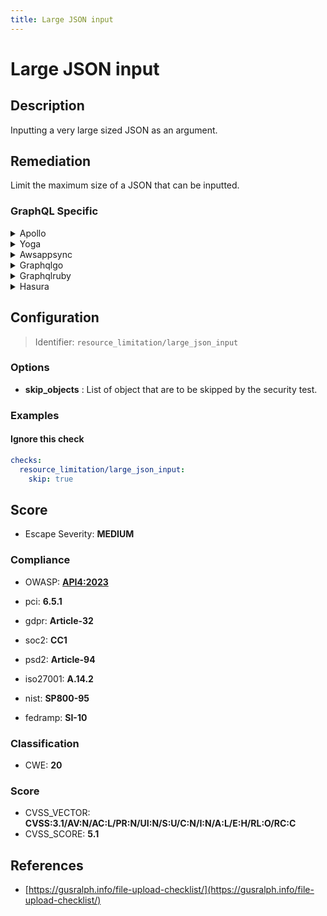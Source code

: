 ```yaml
---
title: Large JSON input
---
```


# Large JSON input

## Description

Inputting a very large sized JSON as an argument.

## Remediation

Limit the maximum size of a JSON that can be inputted.


### GraphQL Specific

<details>
    <summary>Apollo</summary>

To address large JSON input issues in the Apollo framework, ensure that you implement input validation to reject payloads that exceed the expected size. Additionally, consider using streaming JSON parsers to handle large inputs more efficiently and avoid memory overload. Set up rate limiting and depth limiting to protect against abusive requests and maintain server performance.

</details>

<details>
    <summary>Yoga</summary>

To handle large JSON input in the Yoga framework engine, consider implementing streaming JSON parsers to process the data in chunks, thereby reducing memory overhead. Additionally, ensure that the server has sufficient resources to handle the expected load and optimize the JSON parsing logic for performance.

</details>

<details>
    <summary>Awsappsync</summary>

To address large JSON input issues in AWS AppSync, consider implementing pagination to break down the data into smaller chunks, compressing the JSON payload if the service allows, or increasing the payload size limits within the service configuration if possible. Additionally, optimize the resolver logic to handle large inputs more efficiently and ensure that the underlying data sources can process large requests effectively.

</details>

<details>
    <summary>Graphqlgo</summary>

To mitigate the risk of inefficient processing or potential denial of service attacks when handling large JSON inputs in a GraphQL Go framework, it is recommended to implement input validation to restrict the size and structure of the incoming JSON requests. Additionally, consider using query complexity analysis to prevent overly complex queries from overloading the system. Employing rate limiting and timeouts can also help in managing the load on the server. Ensure that the parsing of JSON is done securely to avoid injection attacks. Regularly monitor and log the performance to identify and address any issues proactively.

</details>

<details>
    <summary>Graphqlruby</summary>

To mitigate the risk of large JSON input attacks in the GraphQL Ruby framework, implement input validation to restrict the size and structure of the incoming JSON payloads. Additionally, consider using query complexity analysis to prevent overly complex queries from consuming excessive resources.

</details>

<details>
    <summary>Hasura</summary>

To mitigate the risk of large JSON input vulnerabilities in Hasura, ensure that you implement strict input validation, enforce payload size limits, and utilize depth and complexity limits for queries. Additionally, consider using rate limiting to prevent abuse.

</details>

## Configuration

> Identifier: `resource_limitation/large_json_input`

### Options

- **skip_objects** : List of object that are to be skipped by the security test.




### Examples



#### Ignore this check

```yaml
checks:
  resource_limitation/large_json_input:
    skip: true
```




## Score

- Escape Severity: **<span className="medium-severity">MEDIUM</span>**

### Compliance

- OWASP: **[API4:2023](https://github.com/OWASP/API-Security/blob/master/editions/2023/en/0xa4-unrestricted-resource-consumption.md)**

- pci: **6.5.1**
- gdpr: **Article-32**
- soc2: **CC1**
- psd2: **Article-94**
- iso27001: **A.14.2**
- nist: **SP800-95**
- fedramp: **SI-10**

### Classification

- CWE: **20**




### Score

- CVSS_VECTOR: **CVSS:3.1/AV:N/AC:L/PR:N/UI:N/S:U/C:N/I:N/A:L/E:H/RL:O/RC:C**
- CVSS_SCORE: **5.1**

## References

- [https://gusralph.info/file-upload-checklist/](https://gusralph.info/file-upload-checklist/)
  